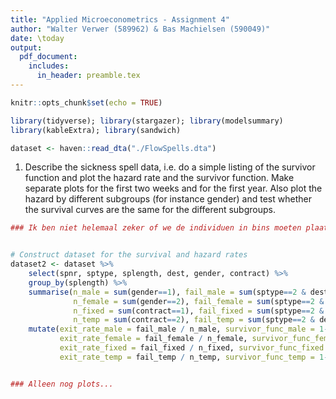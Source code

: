 ```yaml
---
title: "Applied Microeconometrics - Assignment 4"
author: "Walter Verwer (589962) & Bas Machielsen (590049)"
date: \today
output:
  pdf_document:
    includes:
      in_header: preamble.tex
---
```


```r
knitr::opts_chunk$set(echo = TRUE)

library(tidyverse); library(stargazer); library(modelsummary)
library(kableExtra); library(sandwich)

dataset <- haven::read_dta("./FlowSpells.dta") 
```

1. Describe the sickness spell data, i.e. do a simple listing of the survivor function and plot the hazard rate and the survivor function. Make separate plots for the first two weeks and for the first year. Also plot the hazard by different subgroups (for instance gender) and test whether the survival curves are the same for the different subgroups.

```r
### Ik ben niet helemaal zeker of we de individuen in bins moeten plaatsen of niet...


# Construct dataset for the survival and hazard rates
dataset2 <- dataset %>%
    select(spnr, sptype, splength, dest, gender, contract) %>%
    group_by(splength) %>%
    summarise(n_male = sum(gender==1), fail_male = sum(sptype==2 & dest<=4 & gender==1),
              n_female = sum(gender==2), fail_female = sum(sptype==2 & dest<=4 & gender==2),
              n_fixed = sum(contract==1), fail_fixed = sum(sptype==2 & dest<=4 & contract==1),
              n_temp = sum(contract==2), fail_temp = sum(sptype==2 & dest<=4 & contract==2)) %>%
    mutate(exit_rate_male = fail_male / n_male, survivor_func_male = 1-exit_rate_male,
           exit_rate_female = fail_female / n_female, survivor_func_female = 1-exit_rate_female,
           exit_rate_fixed = fail_fixed / n_fixed, survivor_func_fixed = 1-exit_rate_fixed,
           exit_rate_temp = fail_temp / n_temp, survivor_func_temp = 1-exit_rate_temp)


### Alleen nog plots...
    
```